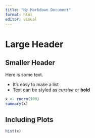 ```yaml
---
title: "My Markdown Document"
format: html
editor: visual
---
```


# Large Header

## Smaller Header

Here is some text.

-   It's easy to make a list
-   Text can be styled as *cursive* or **bold**

```r
x <- rnorm(100)
summary(x)
```

## Including Plots

```r
hist(x)
```
